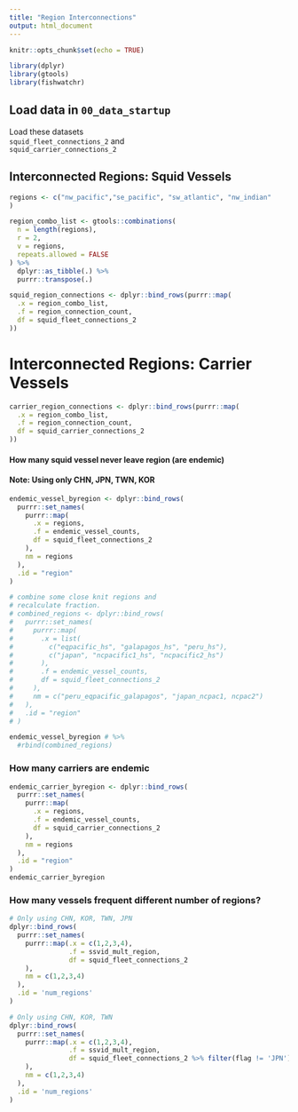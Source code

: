 ```yaml
---
title: "Region Interconnections"
output: html_document
---
```


```r
knitr::opts_chunk$set(echo = TRUE)
```


```r
library(dplyr)
library(gtools)
library(fishwatchr)
```


## Load data in `00_data_startup`  
  
Load these datasets  
`squid_fleet_connections_2` and  
`squid_carrier_connections_2`  
  
 
## Interconnected Regions: Squid Vessels


```r

regions <- c("nw_pacific","se_pacific", "sw_atlantic", "nw_indian"
)

region_combo_list <- gtools::combinations(
  n = length(regions),
  r = 2,
  v = regions,
  repeats.allowed = FALSE
) %>%
  dplyr::as_tibble(.) %>%
  purrr::transpose(.)
```



```r
squid_region_connections <- dplyr::bind_rows(purrr::map(
  .x = region_combo_list,
  .f = region_connection_count,
  df = squid_fleet_connections_2
))
```




# Interconnected Regions: Carrier Vessels

```r
carrier_region_connections <- dplyr::bind_rows(purrr::map(
  .x = region_combo_list,
  .f = region_connection_count,
  df = squid_carrier_connections_2
))
```



#### How many squid vessel never leave region (are endemic)
#### Note: Using only CHN, JPN, TWN, KOR
```r
endemic_vessel_byregion <- dplyr::bind_rows(
  purrr::set_names(
    purrr::map(
      .x = regions,
      .f = endemic_vessel_counts,
      df = squid_fleet_connections_2
    ),
    nm = regions
  ),
  .id = "region"
)

# combine some close knit regions and
# recalculate fraction.
# combined_regions <- dplyr::bind_rows(
#   purrr::set_names(
#     purrr::map(
#       .x = list(
#         c("eqpacific_hs", "galapagos_hs", "peru_hs"),
#         c("japan", "ncpacific1_hs", "ncpacific2_hs")
#       ),
#       .f = endemic_vessel_counts,
#       df = squid_fleet_connections_2
#     ),
#     nm = c("peru_eqpacific_galapagos", "japan_ncpac1, ncpac2")
#   ),
#   .id = "region"
# )

endemic_vessel_byregion # %>%
  #rbind(combined_regions)
```


### How many carriers are endemic

```r
endemic_carrier_byregion <- dplyr::bind_rows(
  purrr::set_names(
    purrr::map(
      .x = regions,
      .f = endemic_vessel_counts,
      df = squid_carrier_connections_2
    ),
    nm = regions
  ),
  .id = "region"
)
endemic_carrier_byregion
```

### How many vessels frequent different number of regions?

```r
# Only using CHN, KOR, TWN, JPN
dplyr::bind_rows(
  purrr::set_names(
    purrr::map(.x = c(1,2,3,4),
               .f = ssvid_mult_region,
               df = squid_fleet_connections_2
    ),
    nm = c(1,2,3,4)
  ),
  .id = 'num_regions'
)
```

```r
# Only using CHN, KOR, TWN
dplyr::bind_rows(
  purrr::set_names(
    purrr::map(.x = c(1,2,3,4),
               .f = ssvid_mult_region,
               df = squid_fleet_connections_2 %>% filter(flag != 'JPN')
    ),
    nm = c(1,2,3,4)
  ),
  .id = 'num_regions'
)
```


